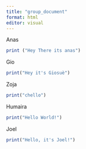 ```yaml
---
title: "group_document"
format: html
editor: visual
---
```


Anas

```r
print ("Hey There its anas")
```

Gio

```r
print("Hey it's Giosuè")
```

Zoja

```r
print("chello")
```

Humaira

```r
print("Hello World!")
```

Joel

```r
print("Hello, it's Joel!")
```
